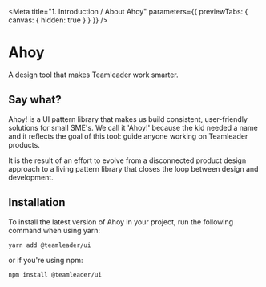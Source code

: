 
<Meta title="1. Introduction / About Ahoy" parameters={{ previewTabs: { canvas: { hidden: true } } }} />

# Ahoy

A design tool that makes Teamleader work smarter.

## Say what?

Ahoy! is a UI pattern library that makes us build consistent, user-friendly solutions for small SME's. We call it 'Ahoy!' because the kid needed a name and it reflects the goal of this tool: guide anyone working on Teamleader products.

It is the result of an effort to evolve from a disconnected product design approach to a living pattern library that closes the loop between design and development.

## Installation

To install the latest version of Ahoy in your project, run the following command when using yarn:

```
yarn add @teamleader/ui
```

or if you're using npm:

```
npm install @teamleader/ui
```
